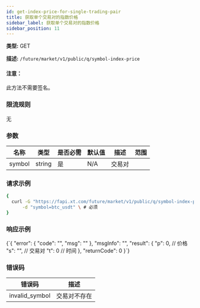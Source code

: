 ```yaml
---
id: get-index-price-for-single-trading-pair
title: 获取单个交易对的指数价格
sidebar_label: 获取单个交易对的指数价格
sidebar_position: 11
---
```


**类型:** GET

**描述:** `/future/market/v1/public/q/symbol-index-price`

#### 注意：

此方法不需要签名。

### 限流规则

无

### 参数

| 名称   | 类型   | 是否必需 | 默认值 | 描述     | 范围 |
| ------ | ------ | -------- | ------ | -------- | ---- |
| symbol | string | 是       | N/A    | 交易对   |      |

### 请求示例

```bash title="Request"
{
  curl -G "https://fapi.xt.com/future/market/v1/public/q/symbol-index-price"  \
      -d "symbol=btc_usdt" \ # 必须
}
```

### 响应示例


<CodeBlock language="json" title="Response">
  {`{
  "error": {
    "code": "",
    "msg": ""
  },
  "msgInfo": "",
  "result": {
    "p": 0,  // 价格
    "s": "", // 交易对
    "t": 0   // 时间
  },
  "returnCode": 0
}`}
</CodeBlock>

### 错误码

| 错误码 | 描述 |
|-------------|----------------|
| invalid_symbol | 交易对不存在 |
